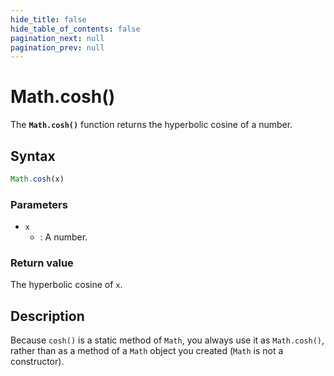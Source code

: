 ```yaml
---
hide_title: false
hide_table_of_contents: false
pagination_next: null
pagination_prev: null
---
```

# Math.cosh()

The **`Math.cosh()`** function returns the hyperbolic cosine of a number. 

## Syntax

```js
Math.cosh(x)
```

### Parameters

- `x`
  - : A number.

### Return value

The hyperbolic cosine of `x`.

## Description

Because `cosh()` is a static method of `Math`, you always use it as `Math.cosh()`, rather than as a method of a `Math` object you created (`Math` is not a constructor).